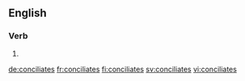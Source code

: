 
==English==

===Verb===
{{head|en}}

# {{en-third-person singular of|conciliate}}

[[de:conciliates]]
[[fr:conciliates]]
[[fi:conciliates]]
[[sv:conciliates]]
[[vi:conciliates]]